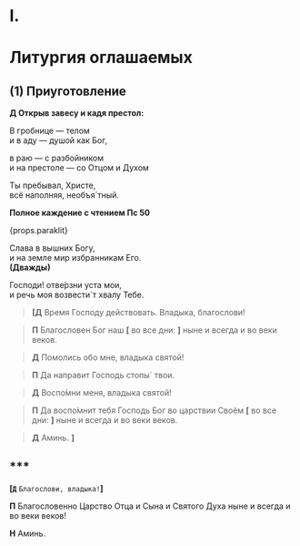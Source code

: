 # I.

# Литургия оглашаемых

## (1) Приуготовление

**Д Открыв завесу и кадя престол:**

В гробнице — телом  
и в аду — душой как Бог,

в раю — с раз­бой­ником  
и на престоле — со Отцом и Духом

Ты пребывал, Христе,  
всё напол­няя, необъя´тный.

**Полное каждение с чтением Пс 50**

<div>{props.paraklit}</div>

Слава в вышних Богу,  
и на земле мир избранникам Его.  
**(Дважды)**

Господи! отве́рзни уста мои,  
и речь моя возвести`т хва­лу Тебе.

> **<b>[</b>Д**
> Время Господу действовать. Владыка, благослови!

> **П**
> Благословен Бог наш **[**&nbsp;во все дни:&nbsp;**]**
> ныне и всегда и во веки веков.

> **Д**
> Помолись обо мне, владыка святой!

> **П**
> Да направит Господь стопы` твои.

> **Д**
> Воспо́мни меня, владыка святой!

> **П**
> Да воспо́мнит тебя Господь Бог во царствии Своём
> **[**&nbsp;во все дни:&nbsp;**]**
> ны­не и всегда и во веки веков.

> **Д** Аминь.
> **<b>]</b>**

## \*\*\*

**[`Д`** `Благослови, владыка!`**]**

**П**
Благословенно Царство Отца и Сына и Святого Ду­ха ныне и всегда и во веки веков!

**Н** Аминь.
